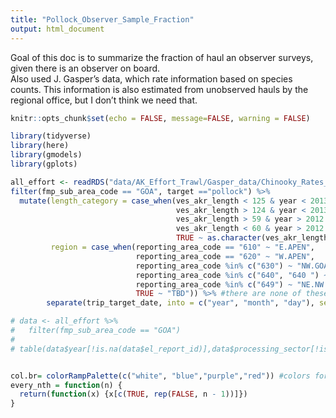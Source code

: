 ```yaml
---
title: "Pollock_Observer_Sample_Fraction"
output: html_document
---
```

Goal of this doc is to summarize the fraction of haul an observer surveys, given there is an observer on board.   
Also used J. Gasper's data, which rate information based on species counts. This information is also estimated from unobserved hauls by the regional office, but I don't think we need that. 

```r
knitr::opts_chunk$set(echo = FALSE, message=FALSE, warning = FALSE)

library(tidyverse)
library(here)
library(gmodels)
library(gplots)

all_effort <- readRDS("data/AK_Effort_Trawl/Gasper_data/Chinooky_Rates_merged.RDS") %>%
filter(fmp_sub_area_code == "GOA", target =="pollock") %>%
  mutate(length_category = case_when(ves_akr_length < 125 & year < 2013 ~ "Small",
                                     ves_akr_length > 124 & year < 2013 ~ "Large",
                                     ves_akr_length > 59 & year > 2012 ~ "Large",
                                     ves_akr_length < 60 & year > 2012 ~ "Small",
                                     TRUE ~ as.character(ves_akr_length)),
         region = case_when(reporting_area_code == "610" ~ "E.APEN", 
                            reporting_area_code == "620" ~ "W.APEN",  
                            reporting_area_code %in% c("630") ~ "NW.GOA", 
                            reporting_area_code %in% c("640", "640 ") ~ "NE.GOA", 
                            reporting_area_code %in% c("649") ~ "NE.NW.GOA", #there are about 600 records from this stat area- need to divide them in half between NE and NW GOA, can do this based on ADFG numbers. check w ole before doing this.  
                            TRUE ~ "TBD")) %>% #there are none of these. 
        separate(trip_target_date, into = c("year", "month", "day"), sep = "-")

# data <- all_effort %>%
#   filter(fmp_sub_area_code == "GOA")
# 
# table(data$year[!is.na(data$el_report_id)],data$processing_sector[!is.na(data$el_report_id)],exclude=NULL)


col.br= colorRampPalette(c("white", "blue","purple","red")) #colors for heatmap
every_nth = function(n) {
  return(function(x) {x[c(TRUE, rep(FALSE, n - 1))]})
}
```


 
```r
 


```
 